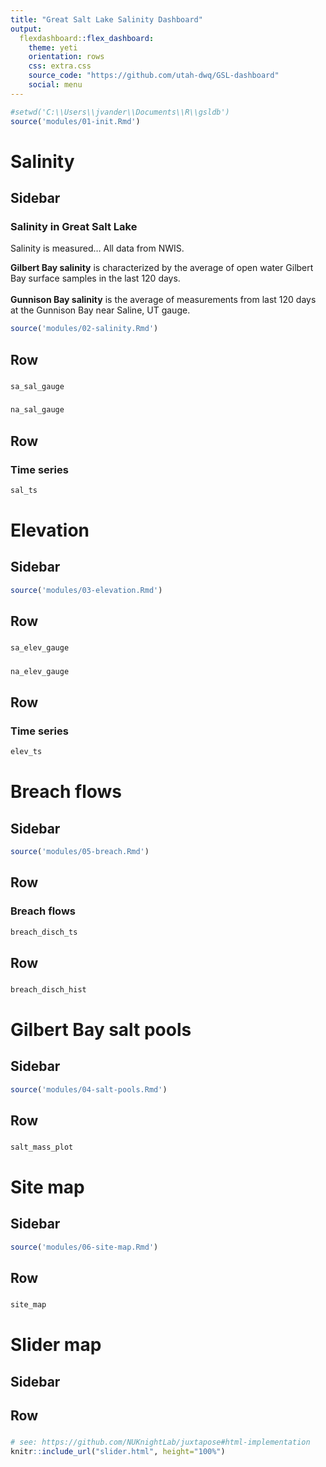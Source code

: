 ```yaml
---
title: "Great Salt Lake Salinity Dashboard"
output: 
  flexdashboard::flex_dashboard:
    theme: yeti
    orientation: rows
    css: extra.css
    source_code: "https://github.com/utah-dwq/GSL-dashboard"
    social: menu
---
```


```r
#setwd('C:\\Users\\jvander\\Documents\\R\\gsldb')
source('modules/01-init.Rmd')
```

# Salinity
Sidebar {.sidebar data-width=300}
-------------------------------------

### Salinity in Great Salt Lake
Salinity is measured... All data from NWIS. 

**Gilbert Bay salinity** is characterized by the average of open water Gilbert Bay surface samples in the last 120 days.  
<br>
**Gunnison Bay salinity** is the average of measurements from last 120 days at the Gunnison Bay near Saline, UT gauge.


```r
source('modules/02-salinity.Rmd')
```

Row
-----------------------------------------------------------------------
### 
```r
sa_sal_gauge
```

### 
```r
na_sal_gauge
```


Row
-----------------------------------------------------------------------

### Time series
```r
sal_ts
```



# Elevation
Sidebar {.sidebar data-width=300}
-------------------------------------

```r
source('modules/03-elevation.Rmd')
```

Row
-----------------------------------------------------------------------
### 
```r
sa_elev_gauge
```

### 
```r
na_elev_gauge
```


Row
-----------------------------------------------------------------------

### Time series
```r
elev_ts
```




# Breach flows
Sidebar {.sidebar data-width=300}
-------------------------------------
```r
source('modules/05-breach.Rmd')
```

Row
-----------------------------------------------------------------------
### Breach flows
```r
breach_disch_ts
```

Row
-----------------------------------------------------------------------
### 
```r
breach_disch_hist
```




# Gilbert Bay salt pools
Sidebar {.sidebar data-width=300}
-------------------------------------
```r
source('modules/04-salt-pools.Rmd')
```


Row
-----------------------------------------------------------------------
###
```r
salt_mass_plot
```


# Site map
Sidebar {.sidebar data-width=300}
-------------------------------------
```r
source('modules/06-site-map.Rmd')
```


Row
-----------------------------------------------------------------------
###
```r
site_map
```



# Slider map
Sidebar {.sidebar data-width=300}
-------------------------------------

Row
-----------------------------------------------------------------------
###
```r
# see: https://github.com/NUKnightLab/juxtapose#html-implementation
knitr::include_url("slider.html", height="100%")
```



<style>
body:after {
content: url(www/deq_dwq_logo.png);
position: fixed;
bottom: 0.5em;
left: 0.5em;
}
</style>








